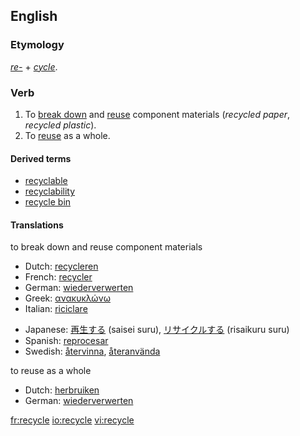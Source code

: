 ==English==

===Etymology===
''[[re-]]'' + ''[[cycle]]''.

===Verb===
{{wikipedia|Recycling}}
{{en-infl-reg-other-e|recycl|e}}

# To [[break down]] and [[reuse]] component materials (''recycled paper'', ''recycled plastic'').
# To [[reuse]] as a whole.

====Derived terms====
* [[recyclable]]
* [[recyclability]]
* [[recycle bin]]

====Translations====
;to break down and reuse component materials
{{top}}
*Dutch: [[recycleren]]
*French: [[recycler]]
*German: [[wiederverwerten]]
*Greek: [[ανακυκλώνω]]
*Italian: [[riciclare]]
{{mid}}
*Japanese: [[再生する]] (saisei suru), [[リサイクルする]] (risaikuru suru)
*Spanish: [[reprocesar]]
*Swedish: [[återvinna]], [[återanvända]]
{{bottom}}

;to reuse as a whole
{{top}}
*Dutch: [[herbruiken]]
*German: [[wiederverwerten]]
{{mid}}
{{bottom}}

[[fr:recycle]]
[[io:recycle]]
[[vi:recycle]]